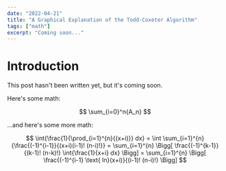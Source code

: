 ```yaml
---
date: "2022-04-21"
title: "A Graphical Explanation of the Todd-Coxeter Algorithm"
tags: ["math"]
excerpt: "Coming soon..."
---
```


# Introduction

This post hasn't been written yet, but it's coming soon.

Here's some math:


$$
\sum_{i=0}^n{A_n}
$$

...and here's some more math:

$$
\int{\frac{1}{\prod_{i=1}^{n}{(x+i)}} dx}
= \int \sum_{i=1}^{n}{\frac{(-1)^{i-1}}{(x+i)(i-1)! (n-i)!}}
= \sum_{i=1}^{n} \Bigg[ \frac{(-1)^{k-1}}{(k-1)! (n-k)!} \int{\frac{1}{x+i} dx} \Bigg]
= \sum_{i=1}^{n} \Bigg[ \frac{(-1)^{i-1} \text{ ln}(x+i)}{(i-1)! (n-i)!} \Bigg]
$$